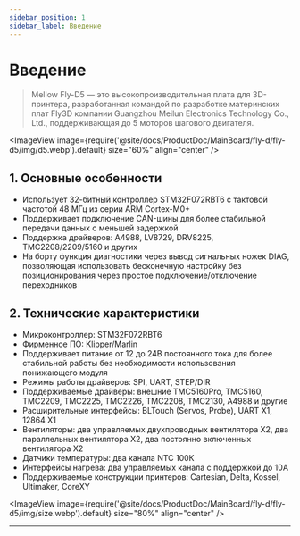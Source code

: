 ```yaml
---
sidebar_position: 1
sidebar_label: Введение
---
```




# Введение

> Mellow Fly-D5 — это высокопроизводительная плата для 3D-принтера, разработанная командой по разработке материнских плат Fly3D компании Guangzhou Meilun Electronics Technology Co., Ltd., поддерживающая до 5 моторов шагового двигателя.

<ImageView image={require('@site/docs/ProductDoc/MainBoard/fly-d/fly-d5/img/d5.webp').default} size="60%" align="center" />

## **1. Основные особенности**

* Использует 32-битный контроллер STM32F072RBT6 с тактовой частотой 48 МГц из серии ARM Cortex-M0+
* Поддерживает подключение CAN-шины для более стабильной передачи данных с меньшей задержкой
* Поддержка драйверов: A4988, LV8729, DRV8225, TMC2208/2209/5160 и других
* На борту функция диагностики через вывод сигнальных ножек DIAG, позволяющая использовать бесконечную настройку без позиционирования через простое подключение/отключение переходников

## 2. Технические характеристики

* Микроконтроллер: STM32F072RBT6
* Фирменное ПО: Klipper/Marlin
* Поддерживает питание от 12 до 24В постоянного тока для более стабильной работы без необходимости использования понижающего модуля
* Режимы работы драйверов: SPI, UART, STEP/DIR
* Поддерживаемые драйверы: внешние TMC5160Pro, TMC5160, TMC2209, TMC2225, TMC2226, TMC2208, TMC2130, A4988 и другие
* Расширительные интерфейсы: BLTouch (Servos, Probe), UART X1, 12864 X1
* Вентиляторы: два управляемых двухпроводных вентилятора X2, два параллельных вентилятора X2, два постоянно включенных вентилятора X2
* Датчики температуры: два канала NTC 100К
* Интерфейсы нагрева: два управляемых канала с поддержкой до 10А
* Поддерживаемые конструкции принтеров: Cartesian, Delta, Kossel, Ultimaker, CoreXY

<ImageView image={require('@site/docs/ProductDoc/MainBoard/fly-d/fly-d5/img/size.webp').default} size="80%" align="center" />

----
